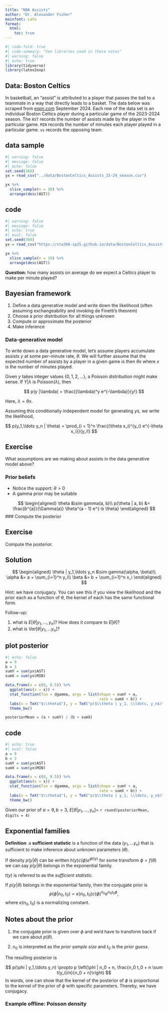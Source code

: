 ```yaml
---
title: "NBA Assists"
author: "Dr. Alexander Fisher"
mainfont: Lato
format: 
  html:
    toc: true
---
```


```r
#| code-fold: true
#| code-summary: "See libraries used in these notes"
#| warning: false
#| echo: true
library(tidyverse)
library(latex2exp)
```

## Data: Boston Celtics

In basketball, an "assist" is attributed to a player that passes the ball to a teammate in a way that directly leads to a basket. The data below was scraped from [espn.com]() September 2024. Each row of the data set is an individual Boston Celtics player during a particular game of the 2023-2024 season. The `AST` records the number of assists made by the player in the particular game. `MIN` records the number of minutes each player played in a particular game. `vs` records the opposing team.

::: panel-tabset

## data sample

```r
#| warning: false
#| message: false
#| echo: false
set.seed(360)
yx = read_csv("../data/BostonCeltics_Assists_23-24_season.csv")

yx %>%
  slice_sample(n = 10) %>%
  arrange(desc(AST))
```
## code

```r
#| warning: false
#| message: false
#| echo: true
#| eval: false
set.seed(360)
yx = read_csv("https://sta360-sp25.github.io/data/BostonCeltics_Assists_23-24_season.csv")

yx %>%
  slice_sample(n = 10) %>%
  arrange(desc(AST))
```

:::
**Question:** how many assists on average do we expect a Celtics player to make per minute played?

## Bayesian framework

1. Define a data generative model and write down the likelihood (often assuming exchangeability and invoking de Finetti's theorem)
2. Choose a prior distribution for all things unknown
3. Compute or approximate the posterior
4. Make inference

### Data-generative model 

To write down a data generative model, let's assume players accumulate assists $y$ at some per-minute rate, $\theta$. We will further assume that the expected number of assists by a player in a given game is then $\theta x$ where $x$ is the number of minutes played. 

Given $y$ takes integer values $\{0, 1, 2, \ldots \}$, a Poisson distribution might make sense. If $Y | \lambda$ is Poisson$(\lambda)$, then

$$
p(y |\lambda) = \frac{(\lambda)^y e^{-\lambda}}{y!}
$$

Here, $\lambda = \theta x$.

Assuming this conditionally independent model for generating $y$s, we write the likelihood,

$$
p(y_1,\ldots y_n | \theta) = \prod_{i = 1}^n \frac{(\theta x_i)^{y_i} e^{-\theta x_i}}{y_i!}
$$

::: panel-tabset
## Exercise 

What assumptions are we making about assists in the data generative model above?
:::

<!-- 
- All players accumulate assists at the same fundamental per-minute rate theta
- theta is constant across all players, across all games (e.g. no injuries etc)
-->

### Prior beliefs

- Notice the support: $\theta > 0$
- A gamma prior may be suitable

$$
\begin{aligned}
\theta &\sim gamma(a, b)\\
p(\theta | a, b) &= \frac{b^{a}}{\Gamma(a)} \theta^{a - 1} e^{-b \theta}
\end{aligned}
$$
### Compute the posterior

::: panel-tabset

## Exercise
Compute the posterior.

## Solution

$$
\begin{aligned}
\theta | y_1,\ldots y_n &\sim gamma(\alpha, \beta)\\
\alpha &= a + \sum_{i=1}^n y_i\\
\beta &= b + \sum_{i=1}^n x_i
\end{aligned}
$$

:::

Hint: we have conjugacy. You can see this if you view the likelihood and the prior each as a function of $\theta$, the kernel of each has the same functional form. 

Follow-up: 

1. what is $E[\theta | y_1,\ldots, y_n]$? How does it compare to $E[\theta]$?
2. what is $Var[\theta | y_1,\ldots y_n]$? 


::: panel-tabset

## plot posterior
```r
#| echo: false
a = 9
b = 3
sumY = sum(yx$AST)
sumX = sum(yx$MIN)

data.frame(x = c(0, 0.5)) %>%
  ggplot(aes(x = x)) + 
  stat_function(fun = dgamma, args = list(shape = sumY + a,
                                          rate = sumX + b)) + 
  labs(x = TeX("$\\theta$"), y = TeX("p($\\theta | y_1, \\ldots, y_n$)")) +
  theme_bw()

posteriorMean = (a + sumY) / (b + sumX)
```
## code

```r
#| echo: true
#| eval: false
a = 9
b = 3
sumY = sum(yx$AST)
sumX = sum(yx$MIN)

data.frame(x = c(0, 0.5)) %>%
  ggplot(aes(x = x)) + 
  stat_function(fun = dgamma, args = list(shape = sumY + a,
                                          rate = sumX + b)) + 
  labs(x = TeX("$\\theta$"), y = TeX("p($\\theta | y_1, \\ldots, y_n$)")) +
  theme_bw()
```

:::

Given our prior of $a = 9, b = 3$, $E[\theta | y_1,\ldots, y_n] =$ `r round(posteriorMean, digits = 4)`

## Exponential families 

**Definition**: a **sufficient statistic** is a function of the data $(y_1,\ldots y_n$) that is sufficient to make inference about unknown parameters ($\theta$).

If density $p(y|\theta)$ can be written $h(y) c(\phi) e^{\phi t(y)}$ for some transform $\phi = f(\theta)$ we can say $p(y|\theta)$ belongs in the exponential family.

::: callout-note
$t(y)$ is referred to as the *sufficient statistic*.
:::

If $p(y|\theta)$ belongs in the exponential family, then the conjugate prior is 
$$
p(\phi | n_0, t_0) = \kappa(n_0, t_0)c(\phi)^{n_0} e^{n_0 t_0 \phi},
$$
where $\kappa(n_0, t_0)$ is a normalizing constant. 

:::callout-note
## Notes about the prior

1. the conjugate prior is given over $\phi$ and we'd have to transform back if we care about $p(\theta)$.

2. $n_0$ is interpreted as the *prior sample size* and $t_0$ is the *prior guess*.
:::

The resulting posterior is 

$$
p(\phi | y_1,\ldots y_n) \propto p \left(\phi | n_0 + n, \frac{n_0 t_0 + n \sum t(y_i)/n}{n_0 + n}\right)
$$
In words, one can show that the kernel of the posterior of $\phi$ is proportional to the kernel of the prior of $\phi$ with specific parameters. Thereby, we have conjugacy.


### Example offline: Poisson density



